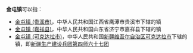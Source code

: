 '''金屯镇'''可以指：
*[[金屯镇_(贵溪市)|金屯镇 (贵溪市)]]，中华人民共和国江西省鹰潭市贵溪市下辖的镇
*[[金屯镇_(嘉祥县)|金屯镇 (嘉祥县)]]，中华人民共和国山东省济宁市嘉祥县下辖的镇
*[[金屯镇_(可克达拉市)|金屯镇 (可克达拉市)]]，中华人民共和国[[新疆维吾尔自治区|新疆维吾尔自治区]][[可克达拉市|可克达拉市]]下辖的镇，即[[新疆生产建设兵团第四师六十七团|新疆生产建设兵团第四师六十七团]]
{{disambig|cat=三字中国镇名消歧义}}